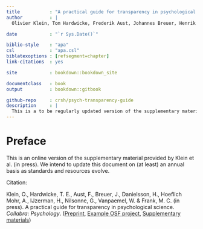 ```yaml
--- 
title           : "A practical guide for transparency in psychological science"
author          : |
  Olivier Klein, Tom Hardwicke, Frederik Aust, Johannes Breuer, Henrik Danielsson, Alicia Hofelich Mohr, Hans IJzerman, Gustav Nilsonne, Wolf Vanpaemel, and Michael C. Frank

date            : "`r Sys.Date()`"

biblio-style    : "apa"
csl             : "apa.csl"
biblatexoptions : [refsegment=chapter]
link-citations  : yes

site            : bookdown::bookdown_site

documentclass   : book
output          : bookdown::gitbook

github-repo     : crsh/psych-transparency-guide
description     : |
  This is a to be regularly updated version of the supplementary material provided by Klein, O., Hardwicke, T. E., Aust, F., Breuer, J., Danielsson, H., Hoeflich Mohr, A., IJzerman, H., Nilsonne, G., Vanpaemel, W. & Frank, M. C. (in press). A practical guide for transparency in psychological science. Collabra: Psychology.
---
```


# Preface

This is an online version of the supplementary material provided by Klein et al. (in press).
We intend to update this document on (at least) an annual basis as standards and resources evolve.


Citation:

Klein, O., Hardwicke, T. E., Aust, F., Breuer, J., Danielsson, H., Hoeflich Mohr, A., IJzerman, H., Nilsonne, G., Vanpaemel, W. & Frank, M. C. (in press). A practical guide for transparency in psychological science. *Collabra: Psychology*. ([Preprint](http://dx.doi.org/10.17605/OSF.IO/RTYGM), [Example OSF project](https://osf.io/rpydu/), [Supplementary materials](https://osf.io/h7g5t/))
